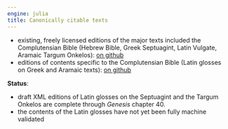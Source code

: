 ```yaml
---
engine: julia
title: Canonically citable texts
---
```


- existing, freely licensed editions of the major texts included the Complutensian Bible (Hebrew Bible, Greek Septuagint, Latin Vulgate, Aramaic Targum Onkelos): [on github](https://github.com/neelsmith/compnov)
- editions of contents specific to the Complutensian Bible (Latin glosses on Greek and Aramaic texts): [on github](https://github.com/neelsmith/complutensian-texts)


**Status**: 

- draft XML editions of Latin glosses on the Septuagint and the Targum Onkelos are complete through *Genesis* chapter 40.
- the contents of the Latin glosses have not yet been fully machine validated

